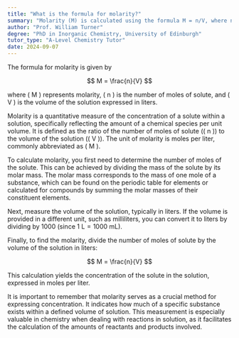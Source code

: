 ```yaml
---
title: "What is the formula for molarity?"
summary: "Molarity (M) is calculated using the formula M = n/V, where n represents the moles of solute and V denotes the volume of the solution in liters."
author: "Prof. William Turner"
degree: "PhD in Inorganic Chemistry, University of Edinburgh"
tutor_type: "A-Level Chemistry Tutor"
date: 2024-09-07
---
```


The formula for molarity is given by 

$$ M = \frac{n}{V} $$

where \( M \) represents molarity, \( n \) is the number of moles of solute, and \( V \) is the volume of the solution expressed in liters.

Molarity is a quantitative measure of the concentration of a solute within a solution, specifically reflecting the amount of a chemical species per unit volume. It is defined as the ratio of the number of moles of solute (\( n \)) to the volume of the solution (\( V \)). The unit of molarity is moles per liter, commonly abbreviated as \( M \).

To calculate molarity, you first need to determine the number of moles of the solute. This can be achieved by dividing the mass of the solute by its molar mass. The molar mass corresponds to the mass of one mole of a substance, which can be found on the periodic table for elements or calculated for compounds by summing the molar masses of their constituent elements.

Next, measure the volume of the solution, typically in liters. If the volume is provided in a different unit, such as milliliters, you can convert it to liters by dividing by $1000$ (since $1 \text{ L} = 1000 \text{ mL}$).

Finally, to find the molarity, divide the number of moles of solute by the volume of the solution in liters:

$$ M = \frac{n}{V} $$

This calculation yields the concentration of the solute in the solution, expressed in moles per liter.

It is important to remember that molarity serves as a crucial method for expressing concentration. It indicates how much of a specific substance exists within a defined volume of solution. This measurement is especially valuable in chemistry when dealing with reactions in solution, as it facilitates the calculation of the amounts of reactants and products involved.
    